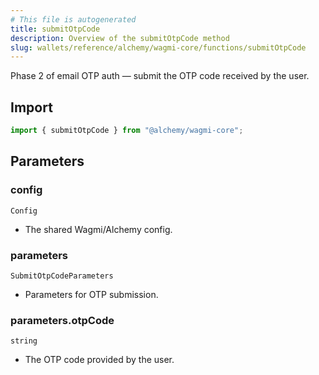 ```yaml
---
# This file is autogenerated
title: submitOtpCode
description: Overview of the submitOtpCode method
slug: wallets/reference/alchemy/wagmi-core/functions/submitOtpCode
---
```


Phase 2 of email OTP auth — submit the OTP code received by the user.

## Import

```ts
import { submitOtpCode } from "@alchemy/wagmi-core";
```

## Parameters

### config

`Config`

- The shared Wagmi/Alchemy config.

### parameters

`SubmitOtpCodeParameters`

- Parameters for OTP submission.

### parameters.otpCode

`string`

- The OTP code provided by the user.
